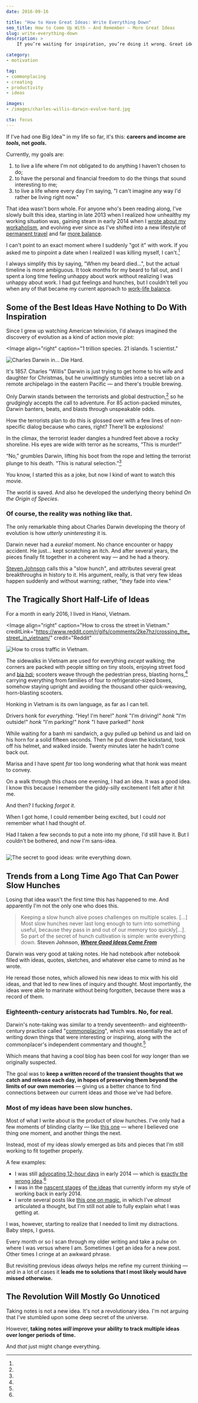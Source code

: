 ```yaml
---
date: 2016-09-16

title: "How to Have Great Ideas: Write Everything Down"
seo_title: How to Come Up With — And Remember — More Great Ideas
slug: write-everything-down
description: >
    If you’re waiting for inspiration, you’re doing it wrong. Great ideas don’t happen overnight — you have to make sure you give them a chance to grow.

category:
- motivation

tag:
- commonplacing
- creating
- productivity
- ideas

images:
- /images/charles-willis-darwin-evolve-hard.jpg

cta: focus
---
```



If I've had one Big Idea™ in my life so far, it's this: **careers and income are
_tools_, not _goals_.**

Currently, my goals are:

1. to live a life where I'm not obligated to do anything I haven't chosen to do;
2. to have the personal and financial freedom to do the things that sound
   interesting to me;
3. to live a life where every day I'm saying, "I can't imagine any way I'd
   rather be living right now."

That idea wasn't born whole. For anyone who's been reading along, I've slowly
built this idea, starting in late 2013 when I realized how unhealthy my working
situation was, gaining steam in early 2014 when I
[wrote about my workaholism](https://medium.com/digital-nomad-stories/the-cult-of-work-you-never-meant-to-join-cd965fb9ea1a),
and evolving ever since as I've shifted into a new lifestyle of [permanent
travel](/one-year-of-world-travel) and far [more balance](/goldilocks-zone-avoid-burnout).

I can't point to an exact moment where I suddenly "got it" with work. If you
asked me to pinpoint a date when I realized I was killing myself, I
can't.[^beard]

[^beard]:
  I always simplify this by saying, "When my beard died...", but the actual timeline is more ambiguous. It took months for my beard to fall out, and I spent a long time feeling unhappy about work without realizing I was unhappy about work. I had gut feelings and hunches, but I couldn't tell you when any of that became my current approach to [work-life balance](/work-happier).

## Some of the Best Ideas Have Nothing to Do With Inspiration

Since I grew up watching American television, I'd always imagined the discovery
of evolution as a kind of action movie plot:

<Image
  align="right"
  caption="1 trillion species. 21 islands. 1 scientist."
>

  ![Charles Darwin in... Die Hard.](images/charles-willis-darwin.jpg)

</Image>

It's 1857. Charles “Willis” Darwin is just trying to get home to his wife and
daughter for Christmas, but he unwittingly stumbles into a secret lab on a
remote archipelago in the eastern Pacific — and there's trouble brewing.

Only Darwin stands between the terrorists and global destruction,[^non-specific]
so he grudgingly accepts the call to adventure. For 85 action-packed minutes,
Darwin banters, beats, and blasts through unspeakable odds.

[^non-specific]:
  How the terrorists plan to do this is glossed over with a few lines of non-specific dialog because who cares, right? There'll be explosions!

In the climax, the terrorist leader dangles a hundred feet above a rocky
shoreline. His eyes are wide with terror as he screams, “This is murder!”

“No,” grumbles Darwin, lifting his boot from the rope and letting the terrorist
plunge to his death. “This is natural selection.”[^tagline]

[^tagline]:
  You know, I started this as a joke, but now I kind of want to watch this movie.

The world is saved. And also he developed the underlying theory behind _On the
Origin of Species_.

### Of course, the reality was nothing like that.

The only remarkable thing about Charles Darwin developing the theory of
evolution is how _utterly uninteresting_ it is.

Darwin never had a _eureka!_ moment. No chance encounter or happy accident. He
just... kept scratching an itch. And after several years, the pieces finally fit
together in a coherent way — and he had a theory.

[Steven Johnson](https://stevenberlinjohnson.com/) calls this a "slow hunch",
and attributes several great breakthroughs in history to it. His argument,
really, is that very few ideas happen suddenly and without warning; rather,
"they fade into view."

## The Tragically Short Half-Life of Ideas

For a month in early 2016, I lived in Hanoi, Vietnam.

<Image
  align="right"
  caption="How to cross the street in Vietnam."
  creditLink="https://www.reddit.com/r/gifs/comments/2ke7hz/crossing_the_street_in_vietnam/"
  credit="Reddit"
>

  ![How to cross traffic in Vietnam.](images/crossing-the-street-in-vietnam.gif)

</Image>

The sidewalks in Vietnam are used for everything _except_ walking; the corners
are packed with people sitting on tiny stools, enjoying street food and
[bia hơi](https://en.wikipedia.org/wiki/Bia_h%C6%A1i); scooters weave through
the pedestrian press, blasting horns,[^horns] carrying everything from families
of four to refrigerator-sized boxes, somehow staying upright and avoiding the
thousand other quick-weaving, horn-blasting scooters.

[^horns]:
  Honking in Vietnam is its own language, as far as I can tell.

Drivers honk for _everything_. "Hey! I'm here!" _honk_ "I'm driving!" _honk_
"I'm outside!" _honk_ "I'm parking!" _honk_ "I have parked!" _honk_

While waiting for a banh mi sandwich, a guy pulled up behind us and laid on his
horn for a solid fifteen seconds. Then he put down the kickstand, took off his
helmet, and walked inside. Twenty minutes later he hadn't come back out.

Marisa and I have spent _far_ too long wondering what that honk was meant to
convey.

On a walk through this chaos one evening, I had an idea. It was a good idea. I
know this because I remember the giddy-silly excitement I felt after it hit me.

And then? I fucking _forgot it_.

When I got home, I could remember being excited, but I could _not_ remember what
I had thought of.

Had I taken a few seconds to put a note into my phone, I'd still have it. But I
couldn't be bothered, and now I'm sans-idea.

<Image>

  ![The secret to good ideas: write everything down.](images/secret-to-great-ideas.jpg)

</Image>

## Trends from a Long Time Ago That Can Power Slow Hunches

Losing that idea wasn't the first time this has happened to me. And apparently
I'm not the only one who does this.

> Keeping a slow hunch alive poses challenges on multiple scales. [...] Most
> slow hunches never last long enough to turn into something useful, because
> they pass in and out of our memory too quickly[...]. So part of the secret of
> hunch cultivation is simple: write everything down. **Steven Johnson,
> [_Where Good Ideas Come From_](http://amzn.to/1QOSd4A)**

Darwin was very good at taking notes. He had notebook after notebook filled with
ideas, quotes, sketches, and whatever else came to mind as he wrote.

He reread those notes, which allowed his new ideas to mix with his old ideas,
and that led to new lines of inquiry and thought. Most importantly, the ideas
were able to marinate without being forgotten, because there was a record of
them.

### Eighteenth-century aristocrats had Tumblrs. No, for real.

Darwin's note-taking was similar to a trendy seventeenth- and eighteenth-century
practice called
"[commonplacing](https://en.wikipedia.org/wiki/Commonplace_book)", which was
essentially the act of writing down things that were interesting or inspiring,
along with the commonplacer's independent commentary and thought.[^ye-olde-blog]

[^ye-olde-blog]:
  Which means that having a cool blog has been cool for _way_ longer than we originally suspected.

The goal was to **keep a written record of the transient thoughts that we catch
and release each day, in hopes of preserving them beyond the limits of our own
memories** — giving us a better chance to find connections between our current
ideas and those we've had before.

### Most of my ideas have been slow hunches.

Most of what I write about is the product of slow hunches. I've only had a few
moments of blinding clarity — like [this one](/how-to-be-positive) — where I believed one thing one moment, and
another things the next.

Instead, most of my ideas slowly emerged as bits and pieces that I'm still
working to fit together properly.

A few examples:

* I was still [advocating 12-hour days](/no-distractions-results) in early 2014 — which is [exactly the wrong
  idea](/overtime-hurts-productivity).[^distractions]
* I was in the [nascent stages](/too-busy) of [the ideas](/better-productivity-work-less) that currently inform my style of
  working back in early 2014.
* I wrote several posts like [this one on magic](/magic), in
  which I've _almost_ articulated a thought, but I'm still not able to fully
  explain what I was getting at.

[^distractions]:
  I was, however, starting to realize that I needed to limit my distractions. Baby steps, I guess.

Every month or so I scan through my older writing and take a pulse on where I
was versus where I am. Sometimes I get an idea for a new post. Other times I
cringe at an awkward phrase.

But revisiting previous ideas _always_ helps me refine my current thinking — and
in a lot of cases it **leads me to solutions that I most likely would have
missed otherwise.**

## The Revolution Will Mostly Go Unnoticed

Taking notes is not a new idea. It's not a revolutionary idea. I'm not arguing
that I've stumbled upon some deep secret of the universe.

However, **taking notes _will_ improve your ability to track multiple ideas over
longer periods of time.**

And _that_ just might change everything.
